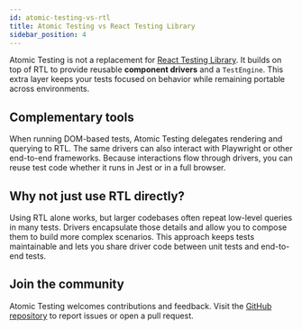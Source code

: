 ```yaml
---
id: atomic-testing-vs-rtl
title: Atomic Testing vs React Testing Library
sidebar_position: 4
---
```


Atomic Testing is not a replacement for [React Testing Library](https://testing-library.com/docs/react-testing-library/intro/). It builds on top of RTL to provide reusable **component drivers** and a `TestEngine`. This extra layer keeps your tests focused on behavior while remaining portable across environments.

## Complementary tools

When running DOM-based tests, Atomic Testing delegates rendering and querying to RTL. The same drivers can also interact with Playwright or other end-to-end frameworks. Because interactions flow through drivers, you can reuse test code whether it runs in Jest or in a full browser.

## Why not just use RTL directly?

Using RTL alone works, but larger codebases often repeat low-level queries in many tests. Drivers encapsulate those details and allow you to compose them to build more complex scenarios. This approach keeps tests maintainable and lets you share driver code between unit tests and end-to-end tests.

## Join the community

Atomic Testing welcomes contributions and feedback. Visit the [GitHub repository](https://github.com/atomic-testing/atomic-testing) to report issues or open a pull request.
